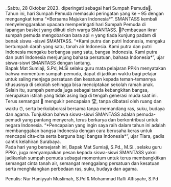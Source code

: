 <div className="text-justify">
  _Sabtu, 28 Oktober 2023_ diperingati sebagai hari Sumpah Pemuda👐. Tahun ini,
  hari Sumpah Pemuda memasuki peringatan yang ke – 95 dengan mengangkat tema
  “*Bersama Majukan Indonesia*”. SMANTASS kembali menyelenggarakan upacara
  memperingati hari Sumpah Pemuda di lapangan basket yang diikuti oleh warga
  SMANTASS. 📓Pembacaan ikrar sumpah pemuda mengobarkan bara api 🔥 yang tiada
  kunjung padam di benak siswa -siswi SMANTASS. “*Kami putra dan putri
  Indonesia, mengaku bertumpah darah yang satu, tanah air Indonesia. Kami putra
  dan putri Indonesia mengaku berbangsa yang satu, bangsa Indonesia. Kami putra
  dan putri Indonesia menjunjung bahasa persatuan, bahasa Indonesia*”, ujar
  siswa-siswi SMANTASS dengan lantang.
</div>

<div className="text-justify">
  Bapak Mat Sumiaji, S.Pd, M.Si selaku guru mata pelajaran PPKn menyatakan bahwa
  momentum sumpah pemuda, dapat di jadikan waktu bagi pelajar untuk saling
  menjaga persatuan dan kesatuan kepada teman-temannya khususnya di sekolah
  sehingga bisa menciptakan sekolah ramah anak. Selain itu, sumpah pemuda juga
  sebagai tanda kebangkitan bangsa, merupakan istilah yang tidak asing lagi di
  tengah generasi muda saat ini. Terus semangat 💪 mengukir pencapaian 🏆, tanpa
  dibatasi oleh ruang dan waktu ⏰, serta berkolaborasi bersama tanpa memandang
  ras, suku, budaya dan agama. Tunjukkan bahwa siswa-siswi SMANTASS adalah
  pemuda-pemudi yang pantang menyerah, terus berkarya dan berkontribusi untuk
  negara Indonesia. “*Pencapaian yang ingin saya raih dalam tahun ini adalah
  membanggakan bangsa Indonesia dengan cara berusaha keras untuk mencapai
  cita-cita serta berguna bagi bangsa Indonesia*“, ujar Tiara, gadis cantik
  kelahiran Surabaya.
</div>

<div className="text-justify">
  Pada hari yang bersejarah ini, Bapak Mat Sumiaji, S.Pd., M.Si., selaku guru
  PPKn, juga menyampaikan pesan kepada siswa-siswi SMANTASS yakni jadikanlah
  sumpah pemuda sebagai momentum untuk terus membangkitkan semangat cinta tanah
  air, semangat menggalang persatuan dan kesatuan serta menghilangkan perbedaan
  ras, suku, budaya dan agama.
</div>

Penulis: Nur Haniyyah Muslimah, S.Pd & Mohammad Rafli Alfisyahr, S.Pd